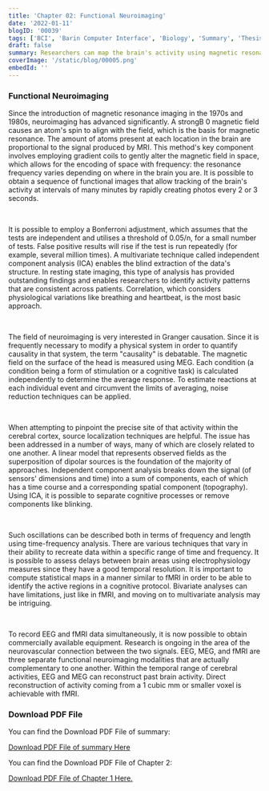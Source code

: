 ```yaml
---
title: 'Chapter 02: Functional Neuroimaging'
date: '2022-01-11'
blogID: '00039'
tags: ['BCI', 'Barin Computer Interface', 'Biology', 'Summary', 'Thesis', 'Literature Review']
draft: false
summary: Researchers can map the brain's activity using magnetic resonance imaging. A series of functional pictures that allow for tracking of brain activity at intervals of several minutes can be obtained. The neuroimaging modalities of electroencephalography (EEG) and magnetic electrophysiology (MEG) are truly complementary to one another. Commercially available technology is now available to simultaneously record EEG and fMRI data. The relationship between the two signals is still being studied.
coverImage: '/static/blog/00005.png'
embedId: ''
---
```


<TOCInline toc={props.toc} exclude="Overview" toHeading={3} />

### Functional Neuroimaging

Since the introduction of magnetic resonance imaging in the 1970s and 1980s, neuroimaging has advanced significantly. A strongB 0 magnetic field causes an atom's spin to align with the field, which is the basis for magnetic resonance. The amount of atoms present at each location in the brain are proportional to the signal produced by MRI. This method's key component involves employing gradient coils to gently alter the magnetic field in space, which allows for the encoding of space with frequency: the resonance frequency varies depending on where in the brain you are. It is possible to obtain a sequence of functional images that allow tracking of the brain's activity at intervals of many minutes by rapidly creating photos every 2 or 3 seconds.

<br />

It is possible to employ a Bonferroni adjustment, which assumes that the tests are independent and utilises a threshold of 0.05/n, for a small number of tests. False positive results will rise if the test is run repeatedly (for example, several million times). A multivariate technique called independent component analysis (ICA) enables the blind extraction of the data's structure. In resting state imaging, this type of analysis has provided outstanding findings and enables researchers to identify activity patterns that are consistent across patients. Correlation, which considers physiological variations like breathing and heartbeat, is the most basic approach.

<br />

The field of neuroimaging is very interested in Granger causation. Since it is frequently necessary to modify a physical system in order to quantify causality in that system, the term "causality" is debatable. The magnetic field on the surface of the head is measured using MEG. Each condition (a condition being a form of stimulation or a cognitive task) is calculated independently to determine the average response. To estimate reactions at each individual event and circumvent the limits of averaging, noise reduction techniques can be applied.

<br />

When attempting to pinpoint the precise site of that activity within the cerebral cortex, source localization techniques are helpful. The issue has been addressed in a number of ways, many of which are closely related to one another. A linear model that represents observed fields as the superposition of dipolar sources is the foundation of the majority of approaches. Independent component analysis breaks down the signal (of sensors' dimensions and time) into a sum of components, each of which has a time course and a corresponding spatial component (topography). Using ICA, it is possible to separate cognitive processes or remove components like blinking.

<br />

Such oscillations can be described both in terms of frequency and length using time-frequency analysis. There are various techniques that vary in their ability to recreate data within a specific range of time and frequency. It is possible to assess delays between brain areas using electrophysiology measures since they have a good temporal resolution. It is important to compute statistical maps in a manner similar to fMRI in order to be able to identify the active regions in a cognitive protocol. Bivariate analyses can have limitations, just like in fMRI, and moving on to multivariate analysis may be intriguing.

<br />

To record EEG and fMRI data simultaneously, it is now possible to obtain commercially available equipment. Research is ongoing in the area of the neurovascular connection between the two signals. EEG, MEG, and fMRI are three separate functional neuroimaging modalities that are actually complementary to one another. Within the temporal range of cerebral activities, EEG and MEG can reconstruct past brain activity. Direct reconstruction of activity coming from a 1 cubic mm or smaller voxel is achievable with fMRI.

### Download PDF File

You can find the Download PDF File of summary:

<a href="/static/blog/00039_1.pdf" download>
  Download PDF File of summary Here
</a>

You can find the Download PDF File of Chapter 2:

<a href="/static/blog/00039_2.pdf" download>
  Download PDF File of Chapter 1 Here.
</a>
